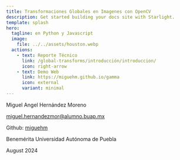 ```yaml
---
title: Transformaciones Globales en Imagenes con OpenCV
description: Get started building your docs site with Starlight.
template: splash
hero:
  tagline: en Python y Javascript
  image:
    file: ../../assets/houston.webp
  actions:
    - text: Reporte Técnico
      link: /global-transforms/introducción/introduccion/
      icon: right-arrow
    - text: Demo Web
      link: https://miguehm.github.io/gamma
      icon: external
      variant: minimal
---
```



Miguel Angel Hernández Moreno

miguel.hernandezmor@alumno.buap.mx

Github: [miguehm](https://github.com/miguehm)

Benemérita Universidad Autónoma de Puebla

August 2024
